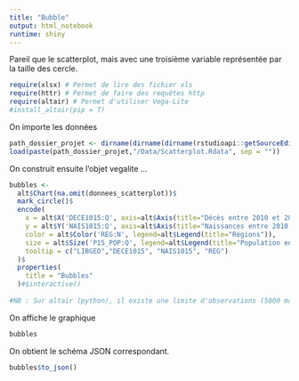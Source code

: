 ```yaml
---
title: "Bubble"
output: html_notebook
runtime: shiny
---
```


Pareil que le scatterplot, mais avec une troisième variable représentée par la taille des cercle. 

```r
require(xlsx) # Permet de lire des fichier xls
require(httr) # Permet de faire des requêtes http
require(altair) # Permet d'utiliser Vega-Lite
#install_altair(pip = T)
```

On importe les données
```r
path_dossier_projet <- dirname(dirname(dirname(rstudioapi::getSourceEditorContext()$path)))
load(paste(path_dossier_projet,"/Data/Scatterplot.Rdata", sep = ""))
```


On construit ensuite l'objet vegalite ...
```r
bubbles <- 
  alt$Chart(na.omit(donnees_scatterplot))$
  mark_circle()$
  encode(
    x = alt$X('DECE1015:Q', axis=alt$Axis(title="Décès entre 2010 et 2015")),
    y = alt$Y('NAIS1015:Q', axis=alt$Axis(title="Naissances entre 2010 et 2015")),
    color = alt$Color('REG:N', legend=alt$Legend(title="Régions")),
    size = alt$Size('P15_POP:Q', legend=alt$Legend(title="Population en 2015")),
    tooltip = c("LIBGEO","DECE1015", "NAIS1015", "REG")
  )$
  properties(
    title = "Bubbles"
  )#$interactive()
  
#NB : Sur altair (python), il existe une limite d'observations (5000 max). Je ne sais pas si elle s'applique aussi en R, je n'aipas pu tester le graphique. 
```


On affiche le graphique
```r
bubbles
```

On obtient le schéma JSON correspondant.
```r
bubbles$to_json()
```